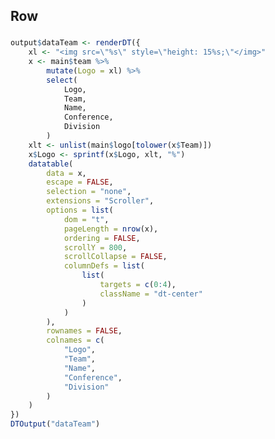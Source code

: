 Row
----------

### {.nflDarkBlueChart}

```r
output$dataTeam <- renderDT({
    xl <- "<img src=\"%s\" style=\"height: 15%s;\"</img>"
    x <- main$team %>%
        mutate(Logo = xl) %>%
        select(
            Logo,
            Team,
            Name,
            Conference,
            Division
        )
    xlt <- unlist(main$logo[tolower(x$Team)])
    x$Logo <- sprintf(x$Logo, xlt, "%")
    datatable(
        data = x,
        escape = FALSE,
        selection = "none",
        extensions = "Scroller",
        options = list(
            dom = "t",
            pageLength = nrow(x),
            ordering = FALSE,
            scrollY = 800,
            scrollCollapse = FALSE,
            columnDefs = list(
                list(
                    targets = c(0:4),
                    className = "dt-center"
                )
            )
        ),
        rownames = FALSE,
        colnames = c(
            "Logo",
            "Team",
            "Name",
            "Conference",
            "Division"
        )
    )
})
DTOutput("dataTeam")
```
